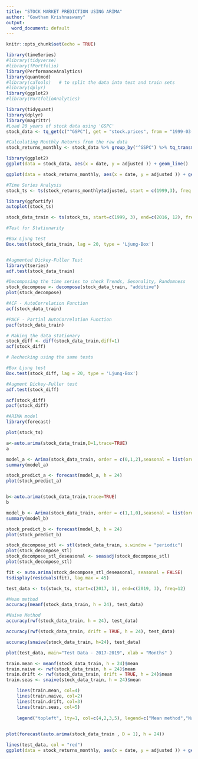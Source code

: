 ```yaml
---
title: "STOCK MARKET PREDICTION USING ARIMA"
author: "Gowtham Krishnaswamy"
output:
  word_document: default
---
```


```r
knitr::opts_chunk$set(echo = TRUE)
```



```r
library(timeSeries)
#library(tidyverse)
#library(fPortfolio)
library(PerformanceAnalytics)
library(quantmod)
#library(caTools)   # to split the data into test and train sets
#library(dplyr)
library(ggplot2)
#library(PortfolioAnalytics)
```


```r
library(tidyquant)
library(dplyr)
library(magrittr)
#Load 20 years of stock data using 'GSPC'
stock_data <- tq_get(c("^GSPC"), get = "stock.prices", from = "1999-03-01", to = "2019-03-01")

#Calculating Monthly Returns from the raw data
stock_returns_monthly <- stock_data %>% group_by("^GSPC") %>% tq_transmute(select = adjusted, mutate_fun = to_period, period = "months")

```


```r
library(ggplot2)
ggplot(data = stock_data, aes(x = date, y = adjusted )) + geom_line()

ggplot(data = stock_returns_monthly, aes(x = date, y = adjusted )) + geom_line()

```

```r
#Time Series Analysis
stock_ts <- ts(stock_returns_monthly$adjusted, start = c(1999,3), freq = 12)

library(ggfortify)
autoplot(stock_ts)

stock_data_train <- ts(stock_ts, start=c(1999, 3), end=c(2016, 12), freq=12)

```


```r
#Test for Stationarity

#Box Ljung test
Box.test(stock_data_train, lag = 20, type = 'Ljung-Box')


#Augmented Dickey-Fuller Test
library(tseries)
adf.test(stock_data_train)

```

```r
#Decomposing the time series to check Trends, Sesonality, Randomness
stock_decompose <- decompose(stock_data_train, "additive")
plot(stock_decompose)

```

```r
#ACF - AutoCorrelation Function
acf(stock_data_train)

#PACF - Partial AutoCorrelation Function
pacf(stock_data_train)

```

```r

# Making the data stationary
stock_diff <- diff(stock_data_train,diff=1)
acf(stock_diff)
```

```r
# Rechecking using the same tests

#Box Ljung test
Box.test(stock_diff, lag = 20, type = 'Ljung-Box')

#Augment Dickey-Fuller test
adf.test(stock_diff)
```

```r
acf(stock_diff)
pacf(stock_diff)
```

```r
#ARIMA model
library(forecast)

plot(stock_ts)

a<-auto.arima(stock_data_train,D=1,trace=TRUE)
a

model_a <- Arima(stock_data_train, order = c(0,1,2),seasonal = list(order = c(2,1,1), period = 12))
summary(model_a)

stock_predict_a <- forecast(model_a, h = 24)
plot(stock_predict_a)


b<-auto.arima(stock_data_train,trace=TRUE)
b

model_b <- Arima(stock_data_train, order = c(1,1,0),seasonal = list(order = c(2,0,0), period = 12))
summary(model_b)

stock_predict_b <- forecast(model_b, h = 24)
plot(stock_predict_b)

```


```r
stock_decompose_stl <- stl(stock_data_train, s.window = "periodic")
plot(stock_decompose_stl)
stock_decompose_stl_deseasonal <- seasadj(stock_decompose_stl)
plot(stock_decompose_stl)

fit <- auto.arima(stock_decompose_stl_deseasonal, seasonal = FALSE)
tsdisplay(residuals(fit), lag.max = 45)
```


```r
test_data <- ts(stock_ts, start=c(2017, 1), end=c(2019, 3), freq=12)

#Mean method
accuracy(meanf(stock_data_train, h = 24), test_data)
```

```r

#Naive Method
accuracy(rwf(stock_data_train, h = 24), test_data)

```

```r
accuracy(rwf(stock_data_train, drift = TRUE, h = 24), test_data)

```

```r
accuracy(snaive(stock_data_train, h=24), test_data)

plot(test_data, main="Test Data - 2017-2019", xlab = "Months" )

train.mean <- meanf(stock_data_train, h = 24)$mean
train.naive <- rwf(stock_data_train, h = 24)$mean 
train.drift <- rwf(stock_data_train, drift = TRUE, h = 24)$mean
train.seas <- snaive(stock_data_train, h = 24)$mean

    lines(train.mean, col=4)
    lines(train.naive, col=2)
    lines(train.drift, col=3)
    lines(train.seas, col=5)
    
    legend("topleft", lty=1, col=c(4,2,3,5), legend=c("Mean method","Naive method","Drift method", "Seasonal naive method"),bty="n")
    
```

```r
plot(forecast(auto.arima(stock_data_train , D = 1), h = 24))

lines(test_data, col = "red")
ggplot(data = stock_returns_monthly, aes(x = date, y = adjusted )) + geom_line()


```